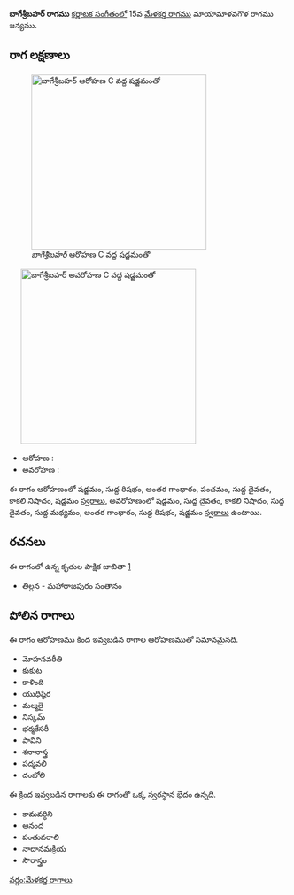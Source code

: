 {{Infobox ragam
	| name          	= బాగేశ్రీబహర్
	| synonym	    	= 
	| mela          	= 
	| chakra        	= 
	| janaka        	= 
	| type          	= షడవ
	| arohanam      	= {{svaraC|S|R1|G3|P|D1|N3|S'}} 
	| avarohanam    	= {{svaraC|S'|D1|N3|D1|M1|G3|R1|S}}
	| jeeva         	=
	| chhaya        	=
	| nyasa         	=
	| vishesha      	= 
	| equivalent  		= 
}}
{{కర్ణాటక సంగీత రాగాలు}}
'''బాగేశ్రీబహర్ రాగము''' [[కర్ణాటక సంగీతం]]లో 15వ [[మేళకర్త రాగము]] మాయామాళవగౌళ రాగము జన్యము. 


==రాగ లక్షణాలు==
[[Image:bageshribahar_ar_kb2wiki.png|thumb|right|316px|''బాగేశ్రీబహర్'' ఆరోహణ C వద్ద షడ్జమంతో]]
	[[Image:bageshribahar_av_kb2wiki.png|thumb|right|316px|''బాగేశ్రీబహర్'' అవరోహణ C వద్ద షడ్జమంతో]]

* ఆరోహణ : {{svaraC|S|R1|G3|P|D1|N3|S'}} 
* అవరోహణ : {{svaraC|S'|D1|N3|D1|M1|G3|R1|S}}

ఈ రాగం ఆరోహణంలో షడ్జమం, సుద్ద  రిషభం, అంతర గాంధారం, పంచమం, సుద్ద దైవతం, కాకలి  నిషాదం, షడ్జమం [[స్వరాలు]], అవరోహణంలో షడ్జమం, సుద్ద దైవతం, కాకలి  నిషాదం, సుద్ద దైవతం, సుద్ద మధ్యమం, అంతర గాంధారం, సుద్ద  రిషభం, షడ్జమం [[స్వరాలు]] ఉంటాయి.

==రచనలు==
ఈ రాగంలో ఉన్న కృతుల పాక్షిక జాబితా [https://github.com/ssrihari/ragavardhini/blob/master/ragas/kritis.psv]
* తిల్లన - మహారాజపురం సంతానం




==పోలిన రాగాలు==
ఈ రాగం ఆరోహణము కింద ఇవ్వబడిన రాగాల ఆరోహణముతో సమానమైనది.
* మోహనవరీతి
* కుకుట
* కాళింది
* యుధిష్ఠిర
* మల్మలై
* నిస్కమ్
* భర్మకేసరీ
* పావిని
*  శనానాస్త్ర
* పద్మవలి
* దంబోలి

ఈ క్రింద ఇవ్వబడిన రాగాలకు ఈ రాగంతో ఒక్క స్వరస్థాన భేదం ఉన్నది.
* కామవర్ధిని
* ఆనంద
* పంతువరాలి
* నాదానమక్రియ
* సౌరాస్త్రం



[[వర్గం:మేళకర్త రాగాలు]]
